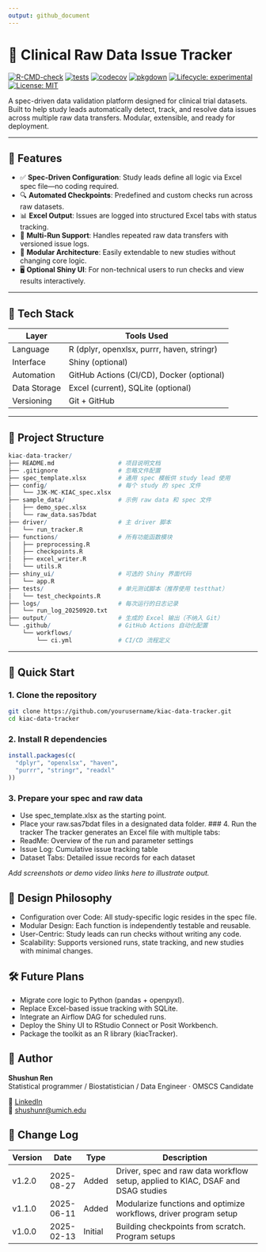 ```yaml
---
output: github_document
---
```


# 🧬 Clinical Raw Data Issue Tracker

[![R-CMD-check](https://github.com/Geomisgytree/rchk0/actions/workflows/R-CMD-check.yaml/badge.svg)](https://github.com/Geomisgytree/rchk0/actions/workflows/R-CMD-check.yaml)
[![tests](https://github.com/Geomisgytree/rchk0/actions/workflows/tests.yaml/badge.svg)](https://github.com/Geomisgytree/rchk0/actions/workflows/tests.yaml)
[![codecov](https://codecov.io/gh/Geomisgytree/rchk0/branch/main/graph/badge.svg)](https://app.codecov.io/gh/Geomisgytree/rchk0)
[![pkgdown](https://img.shields.io/badge/docs-pkgdown-blue.svg)](https://geomisgytree.github.io/rchk0/)
[![Lifecycle: experimental](https://img.shields.io/badge/lifecycle-experimental-orange.svg)](https://lifecycle.r-lib.org/articles/stages.html)
[![License: MIT](https://img.shields.io/badge/License-MIT-yellow.svg)](LICENSE)

A spec-driven data validation platform designed for clinical trial datasets. Built to help study leads automatically detect, track, and resolve data issues across multiple raw data transfers. Modular, extensible, and ready for deployment.

---

## 📌 Features

- ✅ **Spec-Driven Configuration**: Study leads define all logic via Excel spec file—no coding required.
- 🔍 **Automated Checkpoints**: Predefined and custom checks run across raw datasets.
- 📊 **Excel Output**: Issues are logged into structured Excel tabs with status tracking.
- 🔁 **Multi-Run Support**: Handles repeated raw data transfers with versioned issue logs.
- 🧠 **Modular Architecture**: Easily extendable to new studies without changing core logic.
- 🖥️ **Optional Shiny UI**: For non-technical users to run checks and view results interactively.

---

## 🧪 Tech Stack

| Layer         | Tools Used                            |
|--------------|----------------------------------------|
| Language      | R (dplyr, openxlsx, purrr, haven, stringr) |
| Interface     | Shiny (optional)                      |
| Automation    | GitHub Actions (CI/CD), Docker (optional) |
| Data Storage  | Excel (current), SQLite (optional)    |
| Versioning    | Git + GitHub                          |

---

## 📁 Project Structure
```r
kiac-data-tracker/
├── README.md                  # 项目说明文档
├── .gitignore                 # 忽略文件配置
├── spec_template.xlsx         # 通用 spec 模板供 study lead 使用
├── config/                    # 每个 study 的 spec 文件
│   └── J3K-MC-KIAC_spec.xlsx
├── sample_data/               # 示例 raw data 和 spec 文件
│   ├── demo_spec.xlsx
│   └── raw_data.sas7bdat
├── driver/                    # 主 driver 脚本
│   └── run_tracker.R
├── functions/                 # 所有功能函数模块
│   ├── preprocessing.R
│   ├── checkpoints.R
│   ├── excel_writer.R
│   └── utils.R
├── shiny_ui/                  # 可选的 Shiny 界面代码
│   └── app.R
├── tests/                     # 单元测试脚本（推荐使用 testthat）
│   └── test_checkpoints.R
├── logs/                      # 每次运行的日志记录
│   └── run_log_20250920.txt
├── output/                    # 生成的 Excel 输出（不纳入 Git）
└── .github/                   # GitHub Actions 自动化配置
    └── workflows/
        └── ci.yml             # CI/CD 流程定义
```

---

## 🚀 Quick Start

### 1. Clone the repository  
```bash
git clone https://github.com/yourusername/kiac-data-tracker.git
cd kiac-data-tracker
```
### 2. Install R dependencies
```r
install.packages(c(
  "dplyr", "openxlsx", "haven", 
  "purrr", "stringr", "readxl"
))
```
### 3. Prepare your spec and raw data
- Use spec_template.xlsx as the starting point.
- Place your raw.sas7bdat files in a designated data folder.
### 4. Run the tracker
The tracker generates an Excel file with multiple tabs:
- ReadMe: Overview of the run and parameter settings
- Issue Log: Cumulative issue tracking table
- Dataset Tabs: Detailed issue records for each dataset

*Add screenshots or demo video links here to illustrate output.*

## 🧠 Design Philosophy
- Configuration over Code: All study-specific logic resides in the spec file.
- Modular Design: Each function is independently testable and reusable.
- User-Centric: Study leads can run checks without writing any code.
- Scalability: Supports versioned runs, state tracking, and new studies with minimal changes.

## 🛠️ Future Plans
- Migrate core logic to Python (pandas + openpyxl).
- Replace Excel-based issue tracking with SQLite.
- Integrate an Airflow DAG for scheduled runs.
- Deploy the Shiny UI to RStudio Connect or Posit Workbench.
- Package the toolkit as an R library (kiacTracker).

## 👤 Author
**Shushun Ren**  
Statistical programmer / Biostatistician / Data Engineer · OMSCS Candidate  

🔗 [LinkedIn](https://www.linkedin.com/in/shushunr/)  
📧 [shushunr@umich.edu](mailto:shushunr@umich.edu)

## 📆 Change Log
| Version | Date       | Type    | Description                                                             |
|---------|------------|---------|-------------------------------------------------------------------------|
| v1.2.0  | 2025-08-27    | Added   | Driver, spec and raw data workflow setup, applied to KIAC, DSAF and DSAG studies|
| v1.1.0  | 2025-06-11    | Added   | Modularize functions and optimize workflows, driver program setup      |
| v1.0.0  | 2025-02-13 | Initial | Building checkpoints from scratch. Program setups                      |

